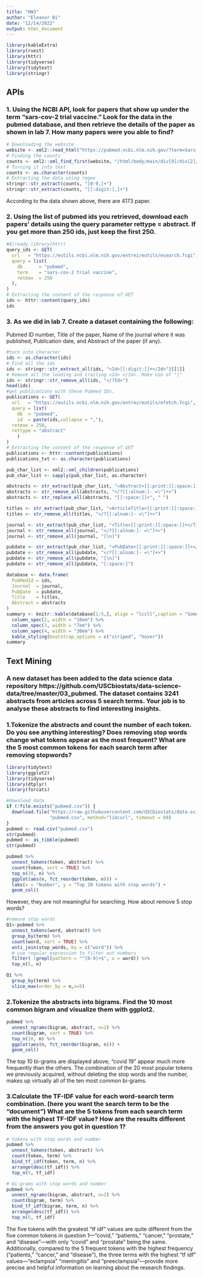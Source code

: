 ```yaml
---
title: "HW3"
author: "Eleanor Bi"
date: "12/14/2022"
output: html_document
---
```

```r
library(kableExtra)
library(rvest)
library(httr)
library(tidyverse)
library(tidytext)
library(stringr)
```
## APIs
### 1. Using the NCBI API, look for papers that show up under the term “sars-cov-2 trial vaccine.” Look for the data in the pubmed database, and then retrieve the details of the paper as shown in lab 7. How many papers were you able to find?
```r
# Downloading the website
website <- xml2::read_html("https://pubmed.ncbi.nlm.nih.gov/?term=Sars-cov-2+trial+vaccine")
# Finding the counts
counts <- xml2::xml_find_first(website, "/html/body/main/div[9]/div[2]/div[2]/div[1]/div[1]")
# Turning it into text
counts <- as.character(counts)
# Extracting the data using regex
stringr::str_extract(counts, "[0-9,]+")
stringr::str_extract(counts, "[[:digit:],]+")
```
According to the data shown above, there are 4173 paper.

### 2. Using the list of pubmed ids you retrieved, download each papers’ details using the query parameter rettype = abstract. If you get more than 250 ids, just keep the first 250.
```r
#Already library(httr)
query_ids <- GET(
  url   = "https://eutils.ncbi.nlm.nih.gov/entrez/eutils/esearch.fcgi",
  query = list(
    db      = "pubmed",
    term    = "sars-cov-2 trial vaccine",
    retmax  = 250
  ), 
)
# Extracting the content of the response of GET
ids <- httr::content(query_ids) 
ids
```

### 3. As we did in lab 7. Create a dataset containing the following:
Pubmed ID number,
Title of the paper,
Name of the journal where it was published,
Publication date, and
Abstract of the paper (if any).
```r
#turn into character
ids <- as.character(ids)
# Find all the ids 
ids <- stringr::str_extract_all(ids, "<Id>[[:digit:]]+</Id>")[[1]]
# Remove all the leading and trailing <Id> </Id>. Make use of "|"
ids <- stringr::str_remove_all(ids, "</?Id>")
head(ids)
#get publications with these Pubmed IDs.
publications <- GET(
  url   = "https://eutils.ncbi.nlm.nih.gov/entrez/eutils/efetch.fcgi",
  query = list(
    db  = "pubmed",
    id  = paste(ids,collapse = ","),
  retmax = 250,
  rettype = "abstract"
    )
)
# Extracting the content of the response of GET
publications <- httr::content(publications)
publications_txt <- as.character(publications)
```
```r
pub_char_list <- xml2::xml_children(publications)
pub_char_list <- sapply(pub_char_list, as.character)
```

```r
abstracts <- str_extract(pub_char_list, "<Abstract>[[:print:][:space:]]+</Abstract>")
abstracts <- str_remove_all(abstracts, "</?[[:alnum:]- =\"]+>")
abstracts <- str_replace_all(abstracts, "[[:space:]]+", " ")
```

```r
titles <- str_extract(pub_char_list, "<ArticleTitle>[[:print:][:space:]]+</ArticleTitle>")
titles <- str_remove_all(titles, "</?[[:alnum:]- =\"]+>")
```

```r
journal <- str_extract(pub_char_list, "<Title>[[:print:][:space:]]+</Title>")
journal <- str_remove_all(journal, "</?[[:alnum:]- =\"]+>")
journal <- str_remove_all(journal, "[\n]")
```

```r
pubdate <- str_extract(pub_char_list, "<PubDate>[[:print:][:space:]]+</PubDate>")
pubdate <- str_remove_all(pubdate, "</?[[:alnum:]- =\"]+>")
pubdate <- str_remove_all(pubdate, "[\n]")
pubdate <- str_remove_all(pubdate, "[:space:]")
```

```r
database <- data.frame(
  PubMedId = ids,
  Journal  = journal,
  PubDate  = pubdate,
  Title    = titles,
  Abstract = abstracts
)
summary <- knitr::kable(database[1:5,], align = "lccll",caption = "Some papers about sars-cov-2 trial vaccine") %>%
  column_spec(2, width = "10em") %>%
  column_spec(3, width = "7em") %>%
  column_spec(4, width = "30em") %>%
  kable_styling(bootstrap_options = c("striped", "hover"))
summary
```

## Text Mining
### A new dataset has been added to the data science data repository https://github.com/USCbiostats/data-science-data/tree/master/03_pubmed. The dataset contains 3241 abstracts from articles across 5 search terms. Your job is to analyse these abstracts to find interesting insights.
### 1.Tokenize the abstracts and count the number of each token. Do you see anything interesting? Does removing stop words change what tokens appear as the most frequent? What are the 5 most common tokens for each search term after removing stopwords?
```r
library(tidytext)
library(ggplot2)
library(tidyverse)
library(dtplyr)
library(forcats)
```

```r
#download data
if (!file.exists("pubmed.csv")) {
  download.file("https://raw.githubusercontent.com/USCbiostats/data-science-data/master/03_pubmed/pubmed.csv", 
                "pubmed.csv", method="libcurl", timeout = 60)
}
pubmed <- read.csv("pubmed.csv")
str(pubmed)
pubmed <- as_tibble(pubmed)
str(pubmed)
```
```r
pubmed %>%
  unnest_tokens(token, abstract) %>%
  count(token, sort = TRUE) %>%
  top_n(20, n) %>%
  ggplot(aes(n, fct_reorder(token, n))) +
  labs(x = "Number", y = "Top 20 tokens with stop words") +
  geom_col()
```
However, they are not meaningful for searching. How about remove 5 stop words?
```r
#remove stop words
Q1<-pubmed %>%
  unnest_tokens(word, abstract) %>%
  group_by(term) %>%
  count(word, sort = TRUE) %>%
  anti_join(stop_words, by = c("word")) %>%
  # use regular expression to filter out numbers
  filter( !grepl(pattern = "^[0-9]+$", x = word)) %>%
  top_n(5, n) 
```

```r
Q1 %>%
  group_by(term) %>%
  slice_max(order_by = n,n=5)
```

### 2.Tokenize the abstracts into bigrams. Find the 10 most common bigram and visualize them with ggplot2.
```r
pubmed %>%
  unnest_ngrams(bigram, abstract, n=2) %>%
  count(bigram, sort = TRUE) %>%
  top_n(10, n) %>%
  ggplot(aes(n, fct_reorder(bigram, n))) +
  geom_col()
```
The top 10 bi-grams are displayed above; "covid 19" appear much more frequently than the others. The combination of the 20 most popular tokens we previously acquired, without deleting the stop words and the number, makes up virtually all of the ten most common bi-grams.

### 3.Calculate the TF-IDF value for each word-search term combination. (here you want the search term to be the “document”) What are the 5 tokens from each search term with the highest TF-IDF value? How are the results different from the answers you got in question 1?
```r
# tokens with stop words and number
pubmed %>%
  unnest_tokens(token, abstract) %>%
  count(token, term) %>%
  bind_tf_idf(token, term, n) %>%
  arrange(desc(tf_idf)) %>%
  top_n(5, tf_idf)
```
```r
# bi-grams with stop words and number
pubmed %>%
  unnest_ngrams(bigram, abstract, n=2) %>%
  count(bigram, term) %>%
  bind_tf_idf(bigram, term, n) %>%
  arrange(desc(tf_idf)) %>%
  top_n(5, tf_idf)
```
The five tokens with the greatest "tf idf" values are quite different from the five common tokens in question 1—"covid," "patients," "cancer," "prostate," and "disease"—with only "covid" and "prostate" being the same. Additionally, compared to the 5 frequent tokens with the highest frequency ("patients," "cancer," and "disease"), the three terms with the highest "tf idf" values—"eclampsia" "meningitis" and "preeclampsia"—provide more precise and helpful information on learning about the research findings.





